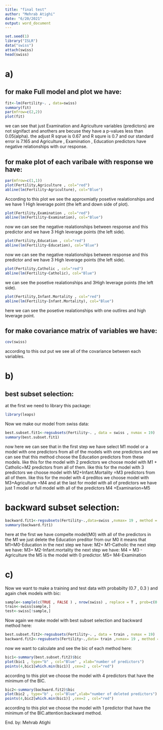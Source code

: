 ```yaml
---
title: "final test"
author: "Mehrab Atighi"
date: "6/20/2021"
output: word_document
---
```


```r
set.seed(1)
library("ISLR")
data("swiss")
attach(swiss)
head(swiss)
```

# a)

## for make Full model and plot we have:

```r
fit<-lm(Fertility~. , data=swiss)
summary(fit)
par(mfrow=c(2,2))
plot(fit)
```


we can see that just Examination and Agriculture variables (predictors) 
are not signifact and anothers are becuse they have a p-values less than
0.05(alpha). 
the adjust R sqrue is 0.67  and R squre is 0.7 and our standard error is 7.165
and Agriculture , Examination , Education predictors have
negative relationships with our response.

## for make plot of each varibale with response we have:

```r
par(mfrow=c(1,1))
plot(Fertility,Agriculture , col="red")
abline(lm(Fertility~Agriculture), col="Blue")
```


According to this plot we see the approxmiatly posetive realationships
and we have 1 High leverage point (the left and down side of plot).

```r
plot(Fertility,Examination , col="red")
abline(lm(Fertility~Examination), col="Blue")
```


now we can see the negative realationships between response and this predictor
and we have 3 High leverage points (the left side).

```r
plot(Fertility,Education , col="red")
abline(lm(Fertility~Education), col="Blue")
```


now we can see the negative realationships between response and this predictor
and we have 3 High leverage points (the left side).

```r
plot(Fertility,Catholic , col="red")
abline(lm(Fertility~Catholic), col="Blue")
```


we can see the posetive realationships and 3High leverage points (the left side).

```r
plot(Fertility,Infant.Mortality , col="red")
abline(lm(Fertility~Infant.Mortality), col="Blue")
```

 
 here we can see the posetive realationships with one outlires and 
 high leverage point.

## for make covariance matrix of variables we have:
```r
cov(swiss)
```

according to this out put we see all of the covariance between each variables.

# b)

## best subset selection:
at the first we need to library this package:

```r
library(leaps)
```

Now we make our model from swiss data:
```r
best.subset.fit1<-regsubsets(Fertility~. , data = swiss , nvmax = 19)
summary(best.subset.fit1)
```


now here we can see that in the first step we have select M1 model or
a model with one predictors from all of the models with one predictors 
and we can see that this method choose the Education predictors from these models.
like this for the model with 2 predictors we choose model with M1 + Catholic=M2
predictors from all of them.
like this for the model with 3 predictors we choose model with  M2+Infant.Mortality =M3
predictors from all of them.
like this for the model with 4 preditos we choose model with M3+Agriculture =M4
and at the last for model with all of predictors we have just 1 model
or full model with all of the predictors M4 +Examinarion=M5


# backward subset selection:
```r
backward.fit1<-regsubsets(Fertility~.,data=swiss ,nvmax= 19 , method = "backward")
summary(backward.fit1)
```


here at the first we have compelte model(M0) with all of the predictors
in the M1 we just delete the Education preditor from our M0 it means that M1=M0-Education
in the next step we have: M2= M1-Catholic
the next step we have: M3= M2-Infant.mortality
the next step we have: M4 = M3 - Agriculture
the M5 is the model with 0 predictor. M5= M4-Examination


# c)


Now we want to make a training and test data with probabilty (0.7 , 0.3 ) and again chek models with bic:

```r
sample<-sample(c(TRUE , FALSE ) , nrow(swiss) , replace = T , prob=c(0.7,0.3))
train<-swiss[sample,]
test<-swiss[!sample,]
```


Now again we make model with best subset selection and backward method here:
```r
best.subset.fit2<-regsubsets(Fertility~. , data = train , nvmax = 19)
backward.fit2<-regsubsets(Fertility~.,data= train ,nvmax= 19 , method = "backward")
```


now we want to calculate and see the bic of each method here:
```r
bic1<-summary(best.subset.fit2)$bic
plot(bic1 , type="b" , col="Blue" , xlab="number of predictors")
points(4,bic1[which.min(bic1)] ,cex=2 , col="red")
```


according to this plot we choose the model with 4 predictors that have the minimum of the BIC.

```r
bic2<-summary(backward.fit2)$bic
plot(bic2 , type="b" , col="Blue",xlab="number of deleted predictors")
points(4,bic2[which.min(bic1)] ,cex=2 , col="red")
```


according to this plot we choose the model with 1 predictor that have the minimum of the BIC.attention:backward method.


End.
by: Mehrab Atighi